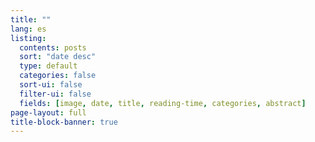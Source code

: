 ```yaml
---
title: ""
lang: es
listing:
  contents: posts
  sort: "date desc"
  type: default
  categories: false
  sort-ui: false
  filter-ui: false
  fields: [image, date, title, reading-time, categories, abstract]
page-layout: full
title-block-banner: true
---
```

